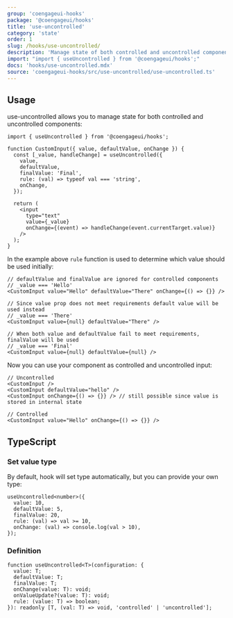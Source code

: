 ```yaml
---
group: 'coengageui-hooks'
package: '@coengageui/hooks'
title: 'use-uncontrolled'
category: 'state'
order: 1
slug: /hooks/use-uncontrolled/
description: 'Manage state of both controlled and uncontrolled components'
import: "import { useUncontrolled } from '@coengageui/hooks';"
docs: 'hooks/use-uncontrolled.mdx'
source: 'coengageui-hooks/src/use-uncontrolled/use-uncontrolled.ts'
---
```


## Usage

use-uncontrolled allows you to manage state for both controlled and uncontrolled components:

```tsx
import { useUncontrolled } from '@coengageui/hooks';

function CustomInput({ value, defaultValue, onChange }) {
  const [_value, handleChange] = useUncontrolled({
    value,
    defaultValue,
    finalValue: 'Final',
    rule: (val) => typeof val === 'string',
    onChange,
  });

  return (
    <input
      type="text"
      value={_value}
      onChange={(event) => handleChange(event.currentTarget.value)}
    />
  );
}
```

In the example above `rule` function is used to determine which value should be used initially:

```tsx
// defaultValue and finalValue are ignored for controlled components
// _value === 'Hello'
<CustomInput value="Hello" defaultValue="There" onChange={() => {}} />

// Since value prop does not meet requirements default value will be used instead
// _value === 'There'
<CustomInput value={null} defaultValue="There" />

// When both value and defaultValue fail to meet requirements, finalValue will be used
// _value === 'Final'
<CustomInput value={null} defaultValue={null} />
```

Now you can use your component as controlled and uncontrolled input:

```tsx
// Uncontrolled
<CustomInput />
<CustomInput defaultValue="hello" />
<CustomInput onChange={() => {}} /> // still possible since value is stored in internal state

// Controlled
<CustomInput value="Hello" onChange={() => {}} />
```

## TypeScript

### Set value type

By default, hook will set type automatically, but you can provide your own type:

```tsx
useUncontrolled<number>({
  value: 10,
  defaultValue: 5,
  finalValue: 20,
  rule: (val) => val >= 10,
  onChange: (val) => console.log(val > 10),
});
```

### Definition

```tsx
function useUncontrolled<T>(configuration: {
  value: T;
  defaultValue: T;
  finalValue: T;
  onChange(value: T): void;
  onValueUpdate?(value: T): void;
  rule: (value: T) => boolean;
}): readonly [T, (val: T) => void, 'controlled' | 'uncontrolled'];
```
